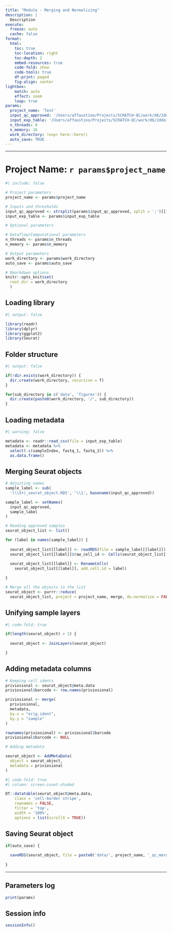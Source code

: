 ```yaml
---
title: "Module - Merging and Normalizing"
description: | 
  Description
execute:
  freeze: auto
  cache: false
format:
  html:
    toc: true
    toc-location: right
    toc-depth: 2
    embed-resources: true
    code-fold: show
    code-tools: true
    df-print: paged
    fig-align: center
lightbox:
    match: auto
    effect: zoom
    loop: true
params:
  project_name: 'Test'
  input_qc_approved: '/Users/affaustino/Projects/SCRATCH-QC/work/d6/2dde3a01223a736a5c2ff7ddb087ab/SRX5128504_seurat_object.RDS;/Users/affaustino/Projects/SCRATCH-QC/work/d6/2dde3a01223a736a5c2ff7ddb087ab/SRX5128478_seurat_object.RDS'
  input_exp_table: '/Users/affaustino/Projects/SCRATCH-QC/work/d6/2dde3a01223a736a5c2ff7ddb087ab/samplesheet.valid.csv'
  n_threads: 8
  n_memory: 16
  work_directory: !expr here::here()
  auto_save: TRUE
---
```


------------------------------------------------------------------------

# Project Name: `r params$project_name`

```r
#| include: false

# Project parameters 
project_name <- params$project_name

# Inputs and thresholds
input_qc_approved <- strsplit(params$input_qc_approved, split = ';')[[1]]
input_exp_table <- params$input_exp_table

# Optional parameters

# Dataflow/Computational parameters
n_threads <- params$n_threads
n_memory <- params$n_memory

# Output parameters
work_directory <- params$work_directory
auto_save <- params$auto_save

# Rmarkdown options
knitr::opts_knit$set(
  root.dir = work_directory
  )


```

## Loading library

```r
#| output: false

library(readr)
library(dplyr)
library(ggplot2)
library(Seurat)

```

## Folder structure

```r
#| output: false

if(!dir.exists(work_directory)) {
  dir.create(work_directory, recursive = T)
}

for(sub_directory in c('data', 'figures')) {
  dir.create(paste0(work_directory, '/', sub_directory))
}

```

## Loading metadata

```r
#| warning: false

metadata <- readr::read_csv(file = input_exp_table)
metadata <- metadata %>%
  select(-c(sampleIndex, fastq_1, fastq_2)) %>%
  as.data.frame()

```

## Merging Seurat objects

```r

# Adjusting names
sample_label <- sub(
  '(\\S+)_seurat_object.RDS', '\\1', basename(input_qc_approved))

sample_label <- setNames(
  input_qc_approved,
  sample_label
)

# Reading approved samples
seurat_object_list <- list()

for (label in names(sample_label)) {
  
  seurat_object_list[[label]] <- readRDS(file = sample_label[[label]])
  seurat_object_list[[label]]$raw_cell_id <- Cells(seurat_object_list[[label]])
  
  seurat_object_list[[label]] <- RenameCells(
    seurat_object_list[[label]], add.cell.id = label)

}

# Merge all the objects in the list
seurat_object <- purrr::reduce(
  seurat_object_list, project = project_name, merge, do.normalize = FALSE)

```

## Unifying sample layers

```r
#| code-fold: true

if(length(seurat_object) > 1) {
  
  seurat_object <- JoinLayers(seurat_object)  

}

```

## Adding metadata columns

```r

# Keeping cell idents
priviosional <- seurat_object@meta.data
priviosional$barcode <- row.names(priviosional)

priviosional <- merge(
  priviosional,
  metadata,
  by.x = "orig.ident",
  by.y = "sample"
)

rownames(priviosional) <- priviosional$barcode
priviosional$barcode <- NULL

# Adding metadata

seurat_object <- AddMetaData(
  object = seurat_object,
  metadata = priviosional
)

```

```r
#| code-fold: true
#| column: screen-inset-shaded

DT::datatable(seurat_object@meta.data, 
    class = 'cell-border stripe',
    rownames = FALSE,
    filter = 'top',
    width = '100%', 
    options = list(scrollX = TRUE))

```


## Saving Seurat object

```r

if(auto_save) {
  
  saveRDS(seurat_object, file = paste0('data/', project_name, '_qc_merged_object.RDS'))
  
}

```

------------------------------------------------------------------------

## Parameters log

```r

print(params)

```

## Session info

```r

sessionInfo()

```
